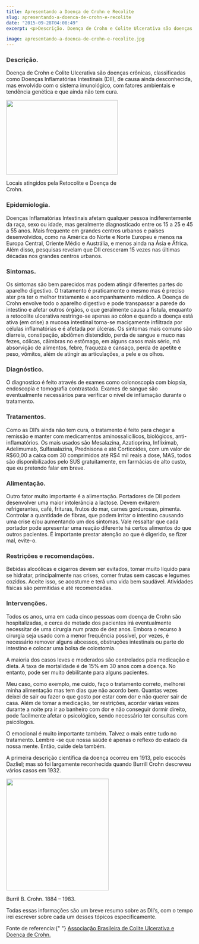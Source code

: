 ```yaml
---
title: Apresentando a Doença de Crohn e Recolite
slug: apresentando-a-doenca-de-crohn-e-recolite
date: "2015-09-28T04:08:49"
excerpt: <p>Descrição. Doença de Crohn e Colite Ulcerativa são doenças crônicas, classificadas como Doenças Inflamatórias Intestinais (DII), de causa ainda desconhecida, mas envolvido com o sistema imunológico, com fatores ambientais e &hellip;</p>

image: apresentando-a-doenca-de-crohn-e-recolite.jpg
---
```


<h3 style="color: #343434;">Descrição.</h3>
<p>
  Doença de Crohn e Colite Ulcerativa são doenças crônicas, classificadas como
  Doenças Inflamatórias Intestinais (DII), de causa ainda desconhecida, mas
  envolvido com o sistema imunológico, com fatores ambientais e tendência
  genética e que ainda não tem cura.
</p>
<p>
  <div id="attachment_747" style="width: 310px" class="wp-caption aligncenter">
    <a href="http://www.diariodeumcrohnista.com.br/wp-content/uploads/2015/09/cronh2.jpg">
      <img
        aria-describedby="caption-attachment-747"
        class="size-medium wp-image-747"
        src="http://www.diariodeumcrohnista.com.br/wp-content/uploads/2015/09/cronh2-300x200.jpg"
        alt=""
        width="300"
        height="200"
        srcset="https://diariodeumcrohnista.com.br/wp-content/uploads/2015/09/cronh2-300x200.jpg 300w, https://diariodeumcrohnista.com.br/wp-content/uploads/2015/09/cronh2-768x513.jpg 768w, https://diariodeumcrohnista.com.br/wp-content/uploads/2015/09/cronh2.jpg 800w"
        sizes="(max-width: 300px) 100vw, 300px"
      />
    </a>
    <p id="caption-attachment-747" class="wp-caption-text">
      Locais atingidos pela Retocolite e Doença de Crohn.
    </p>
  </div>
</p>
<h3 style="color: #343434;">Epidemiologia.</h3>
<p>
  Doenças Inflamatórias Intestinais afetam qualquer pessoa indiferentemente da
  raça, sexo ou idade, mas geralmente diagnosticado entre os 15 a 25 e 45 a 55
  anos. Mais frequente em grandes centros urbanos e países desenvolvidos, como
  na América do Norte e Norte Europeu e menos na Europa Central, Oriente Médio e
  Austrália, e menos ainda na Ásia e África. Além disso, pesquisas revelam que
  DII cresceram 15 vezes nas últimas décadas nos grandes centros urbanos.
</p>
<h3 style="color: #343434;">Sintomas.</h3>
<p>
  Os sintomas são bem parecidos mas podem atingir diferentes partes do aparelho
  digestivo. O tratamento é praticamente o mesmo mas é preciso ater pra ter o
  melhor tratamento e acompanhamento médico. A Doença de Crohn envolve todo o
  aparelho digestivo e pode transpassar a parede do intestino e afetar outros
  órgãos, o que geralmente causa a fistula, enquanto a retocolite ulcerativa
  restringe-se apenas ao cólon e quando a doença está ativa (em crise) a mucosa
  intestinal torna-se maciçamente infiltrada por células inflamatórias e é
  afetada por úlceras. Os sintomas mais comuns são diarreia, constipação,
  abdômen distendido, perda de sangue e muco nas fezes, cólicas, câimbras no
  estômago, em alguns casos mais sério, má absorvição de alimentos, febre,
  fraqueza e cansaço, perda de apetite e peso, vômitos, além de atingir as
  articulações, a pele e os olhos.
</p>
<h3 style="color: #343434;">Diagnóstico.</h3>
<p>
  O diagnostico é feito através de exames como colonoscopia com biopsia,
  endoscopia e tomografia contrastada. Exames de sangue são eventualmente
  necessários para verificar o nível de inflamação durante o tratamento.
</p>
<h3 style="color: #343434;">Tratamentos.</h3>
<p>
  Como as DII’s ainda não tem cura, o tratamento é feito para chegar a remissão
  e manter com medicamentos aminossalicílicos, biológicos, anti-inflamatórios.
  Os mais usados são Mesalazina, Azatioprina, Infliximab, Adelimumab,
  Sulfasalazina, Prednisona e até Corticoides, com um valor de R$60,00 a caixa
  com 30 comprimidos até R$4 mil reais a dose, MAS, todos são disponibilizados
  pelo SUS gratuitamente, em farmácias de alto custo, que eu pretendo falar em
  breve.
</p>
<h3 style="color: #343434;">Alimentação.</h3>
<p>
  Outro fator muito importante é a alimentação. Portadores de DII podem
  desenvolver uma maior intolerância a lactose. Devem evitarem refrigerantes,
  café, frituras, frutos do mar, carnes gordurosas, pimenta. Controlar a
  quantidade de fibras, que podem irritar o intestino causando uma crise e/ou
  aumentando um dos sintomas. Vale ressaltar que cada portador pode apresentar
  uma reação diferente há certos alimentos do que outros pacientes. É importante
  prestar atenção ao que é digerido, se fizer mal, evite-o.
</p>
<h3 style="color: #343434;">Restrições e recomendações.</h3>
<p>
  Bebidas alcoólicas e cigarros devem ser evitados, tomar muito líquido para se
  hidratar, principalmente nas crises, comer frutas sem cascas e legumes
  cozidos. Aceite isso, se acostume e terá uma vida bem saudável. Atividades
  físicas são permitidas e até recomendadas.
</p>
<h3 style="color: #343434;">Intervenções.</h3>
<p>
  Todos os anos, uma em cada cinco pessoas com doença de Crohn são
  hospitalizadas, e cerca de metade dos pacientes irá eventualmente necessitar
  de uma cirurgia num prazo de dez anos. Embora o recurso à cirurgia seja usado
  com a menor frequência possível, por vezes, é necessário remover alguns
  abcessos, obstruções intestinais ou parte do intestino e colocar uma bolsa de
  colostomia.
</p>
<p>
  A maioria dos casos leves e moderados são controlados pela medicação e dieta.
  A taxa de mortalidade é de 15% em 30 anos com a doença. No entanto, pode ser
  muito debilitante para alguns pacientes.
</p>
<p>
  Meu caso, como exemplo, me cuido, faço o tratamento correto, melhorei minha
  alimentação mas tem dias que não acordo bem. Quantas vezes deixei de sair ou
  fazer o que gosto por estar com dor e não querer sair de casa. Além de tomar a
  medicação, ter restrições, acordar várias vezes durante a noite pra ir ao
  banheiro com dor e não conseguir dormir direito, pode facilmente afetar o
  psicológico, sendo necessário ter consultas com psicólogos.
</p>
<p>
  O emocional é muito importante também. Talvez o mais entre tudo no tratamento.
  Lembre -se que nossa saúde é apenas o reflexo do estado da nossa mente. Então,
  cuide dela também.
</p>
<p>
  A primeira descrição científica da doença ocorreu em 1913, pelo escocês
  Dazliel; mas só foi largamente reconhecida quando Burrill Crohn descreveu
  vários casos em 1932.
</p>
<p>
  <div id="attachment_866" style="width: 286px" class="wp-caption aligncenter">
    <a href="http://www.diariodeumcrohnista.com.br/wp-content/uploads/2015/09/Burrill_Bernard_Crohn.jpg">
      <img
        aria-describedby="caption-attachment-866"
        class="size-medium wp-image-866"
        src="http://www.diariodeumcrohnista.com.br/wp-content/uploads/2015/09/Burrill_Bernard_Crohn-276x300.jpg"
        alt=""
        width="276"
        height="300"
        srcset="https://diariodeumcrohnista.com.br/wp-content/uploads/2015/09/Burrill_Bernard_Crohn-276x300.jpg 276w, https://diariodeumcrohnista.com.br/wp-content/uploads/2015/09/Burrill_Bernard_Crohn.jpg 300w"
        sizes="(max-width: 276px) 100vw, 276px"
      />
    </a>
    <p id="caption-attachment-866" class="wp-caption-text">
      Burril B. Crohn. 1884 – 1983.
    </p>
  </div>
</p>
<p>
  Todas essas informações são um breve resumo sobre as DII’s, com o tempo irei
  escrever sobre cada um desses tópicos especificamente.
</p>
<p>
  Fonte de referencia:{" "}
  <a href="http://abcd.org.br/" target="_blank">
    Associação Brasileira de Colite Ulcerativa e Doença de Crohn.
  </a>
</p>
